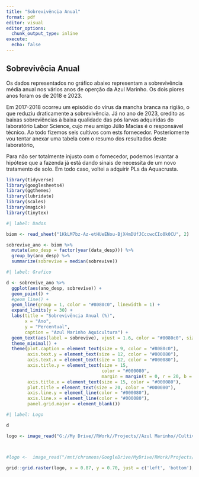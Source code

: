 ```yaml
---
title: "Sobrevivência Anual"
format: pdf
editor: visual
editor_options: 
  chunk_output_type: inline
execute:
  echo: false
---
```


## Sobrevivêcia Anual

Os dados representados no gráfico abaixo representam a sobrevivência média anual nos vários anos de operção da Azul Marinho. Os dois piores anos foram os de 2018 e 2023.

Em 2017-2018 ocorreu um episódio do vírus da mancha branca na rigião, o que reduziu draticamente a sobrevivência. Já no ano de 2023, credito as baixas sobreviências à baixa qualidade das pós larvas adquiridas do laboratório Labor Science, cujo meu amigo Júlio Macias é o responsável técnico. Ao todo fizemos seis cultivos com ests fornecedor. Posteriomente vou tentar anexar uma tabela com o resumo dos resultados deste laboratório,

Para não ser totalmente injusto com o fornecedor, podemos levantar a hipótese que a fazenda já está dando sinais de necessita de um novo tratamento de solo. Em todo caso, voltei a adquirir PLs da Aquacrusta.

```r
library(tidyverse)
library(googlesheets4)
library(ggthemes)
library(lubridate)
library(scales)
library(magick)
library(tinytex)

```

```r
#| label: Dados

biom <- read_sheet("1KkLM7bz-Az-etHUeENou-BjX4mDUfJCccwcCIo0k0CU", 2)

```

```r
sobrevive_ano <- biom %>%
  mutate(ano_desp = factor(year(data_desp))) %>%
  group_by(ano_desp) %>%
  summarize(sobrevive = median(sobrevive))

```

```r

#| label: Grafico

d <- sobrevive_ano %>%
  ggplot(aes(ano_desp, sobrevive)) +
  geom_point() +
  #geom_line() +
  geom_line(group = 1, color = "#8080c0", linewidth = 1) +
  expand_limits(y = 30) +
  labs(title = "Sobrevivência Anual (%)",
       x = "Ano",
       y = "Percentual",
       caption = "Azul Marinho Aquicultura") +
  geom_text(aes(label = sobrevive), vjust = 1.6, color = "#8080c0", size = 5.0) +
  theme_minimal() +
  theme(plot.caption = element_text(size = 9, color = "#8080c0"),
        axis.text.y = element_text(size = 12, color = "#000080"),
        axis.text.x = element_text(size = 12, color = "#000080"),
        axis.title.y = element_text(size = 15,
                                    color = "#000080",
                                    margin = margin(t = 0, r = 20, b = 0, l = 0)),
        axis.title.x = element_text(size = 15, color = "#000080"),
        plot.title = element_text(size = 20, color = "#000080"),
        axis.line.y = element_line(color = "#000080"),
        axis.line.x = element_line(color = "#000080"),
        panel.grid.major = element_blank())


```

```r
#| label: Logo

d

logo <- image_read("G://My Drive//RWork//Projects//Azul Marinho//Cultivos//Images//azul_logo_transp.png") # no windows



#logo <-  image_read("/mnt/chromeos/GoogleDrive/MyDrive/RWork/Projects/Azul Marinho/Cultivos/Images/azul_logo_transp.png") # no ChromeOS 

grid::grid.raster(logo, x = 0.87, y = 0.70, just = c('left', 'bottom'), width = unit(0.9, 'inches'))

```
